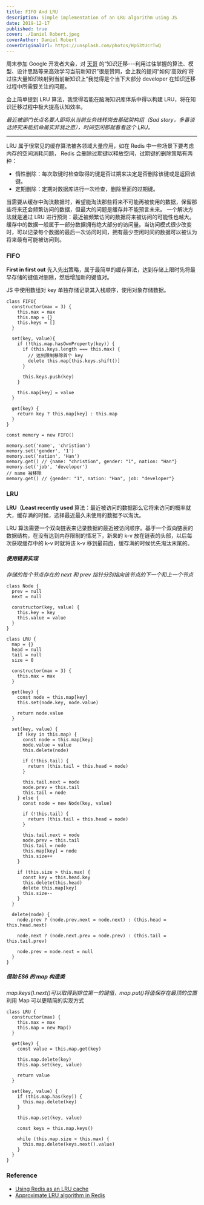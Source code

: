 ```yaml
---
title: FIFO And LRU
description: Simple implementation of an LRU algorithm using JS
date: 2019-12-17
published: true
cover: ./Daniel Robert.jpeg
coverAuthor: Daniel Robert
coverOriginalUrl: https://unsplash.com/photos/HpG3tUcrTwQ
---
```


周末参加 Google 开发者大会，对 [天哥](https://www.weibo.com/dreamit) 的“知识迁移---利用过往掌握的算法、模型、设计思路等来高效学习当前新知识”很是赞同，会上我的提问“如何‘高效的’将过往大量知识映射到当前新知识上”我觉得是个当下大部分 developer 在知识迁移过程中所需要关注的问题。

会上简单提到 LRU 算法，我觉得若能在脑海知识库体系中得以构建 LRU，将在知识迁移过程中极大提高认知效率。

_最近被部门长点名要人即将从当前业务线转岗去基础架构组（Sad story，多番谈话终究未能抗命属实非我之愿），时间空闲那就看看这个 LRU。_

---

LRU 属于很常见的缓存算法被各领域大量应用，如在 Redis 中一些场景下要考虑内存的空间消耗问题， Redis 会删除过期键以释放空间，过期键的删除策略有两种：

- 惰性删除：每次取键时检查取得的键是否过期来决定是否删除该键或是返回该键。
- 定期删除：定期对数据库进行一次检查，删除里面的过期键。

当需要从缓存中淘汰数据时，希望能淘汰那些将来不可能再被使用的数据，保留那些将来还会频繁访问的数据，但最大的问题是缓存并不能预言未来。
一个解决方法就是通过 LRU 进行预测：最近被频繁访问的数据将来被访问的可能性也越大。缓存中的数据一般属于一部分数据拥有绝大部分的访问量。当访问模式很少改变时，可以记录每个数据的最后一次访问时间，拥有最少空闲时间的数据可以被认为将来最有可能被访问到。

### FIFO

**First in first out** 先入先出策略，属于最简单的缓存算法，达到存储上限时先将最早存储的键值对删除，然后增加新的键值对。

JS 中使用数组对 key 单独存储记录其入栈顺序，使用对象存储数据。

```JS
class FIFO{
  constructor(max = 3) {
    this.max = max
    this.map = {}
    this.keys = []
  }

  set(key, value){
    if (!this.map.hasOwnProperty(key)) {
      if (this.keys.length === this.max) {
        // 达到限制移除首个 key
        delete this.map[this.keys.shift()]
      }

      this.keys.push(key)
    }

    this.map[key] = value
  }

  get(key) {
    return key ? this.map[key] : this.map
  }
}

const memory = new FIFO()

memory.set('name', 'christion')
memory.set('gender', '1')
memory.set('nation', 'Han')
memory.get() // {name: "christion", gender: "1", nation: "Han"}
memory.set('job', 'developer')
// name 被移除
memory.get() // {gender: "1", nation: "Han", job: "developer"}
```

### LRU

**LRU（Least recently used** 算法：最近被访问的数据那么它将来访问的概率就大，缓存满的时候，选择最近最久未使用的数据予以淘汰。

LRU 算法需要一个双向链表来记录数据的最近被访问顺序。基于一个双向链表的数据结构，在没有达到内存限制的情况下，新来的 k-v 放在链表的头部，以后每次获取缓存中的 k-v 时就将该 k-v 移到最前面，缓存满的时候优先淘汰末尾的。

##### 使用链表实现

_存储的每个节点存在的 next 和 prev 指针分别指向该节点的下一个和上一个节点_

```JS
class Node {
  prev = null
  next = null

  constructor(key, value) {
    this.key = key
    this.value = value
  }
}

class LRU {
  map = {}
  head = null
  tail = null
  size = 0

  constructor(max = 3) {
    this.max = max
  }

  get(key) {
    const node = this.map[key]
    this.set(node.key, node.value)

    return node.value
  }

  set(key, value) {
    if (key in this.map) {
      const node = this.map[key]
      node.value = value
      this.delete(node)

      if (!this.tail) {
        return (this.tail = this.head = node)
      }

      this.tail.next = node
      node.prev = this.tail
      this.tail = node
    } else {
      const node = new Node(key, value)

      if (!this.tail) {
        return (this.tail = this.head = node)
      }

      this.tail.next = node
      node.prev = this.tail
      this.tail = node
      this.map[key] = node
      this.size++
    }

    if (this.size > this.max) {
      const key = this.head.key
      this.delete(this.head)
      delete this.map[key]
      this.size--
    }
  }

  delete(node) {
    node.prev ? (node.prev.next = node.next) : (this.head = this.head.next)

    node.next ? (node.next.prev = node.prev) : (this.tail = this.tail.prev)

    node.prev = node.next = null
  }
}

```

##### 借助 ES6 的 map 构造类

_map.keys().next()可以取得到排位第一的键值，map.put()将值保存在最顶的位置_
利用 Map 可以更精简的实现方式

```JS
class LRU {
  constructor(max) {
    this.max = max
    this.map = new Map()
  }

  get(key) {
    const value = this.map.get(key)

    this.map.delete(key)
    this.map.set(key, value)

    return value
  }

  set(key, value) {
    if (this.map.has(key)) {
      this.map.delete(key)
    }

    this.map.set(key, value)

    const keys = this.map.keys()

    while (this.map.size > this.max) {
      this.map.delete(keys.next().value)
    }
  }
}
```

### Reference

- [Using Redis as an LRU cache](https://redis.io/topics/lru-cache)
- [Approximate LRU algorithm in Redis](https://www.cnblogs.com/linxiyue/p/10945216.html)
